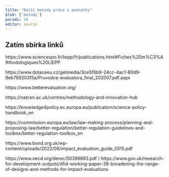 ```yaml
---
title: "Další metody práce s poznatky"
blok: ['metody']
poradi: 30
editor: source
---
```


## Zatím sbírka linků

https://www.sciencespo.fr/liepp/fr/publications.html#Fiches%20m%C3%A9thodologiques%20LIEPP

https://www.dotaceeu.cz/getmedia/3ce5f6b9-24cc-4ac1-80d9-9eb769203f5a/Pruvodce-evaluatora_final_202007.pdf.aspx

https://www.betterevaluation.org/

https://natcen.ac.uk/centres/methodology-and-innovation-hub

https://knowledge4policy.ec.europa.eu/publication/science-policy-handbook_en

https://commission.europa.eu/law/law-making-process/planning-and-proposing-law/better-regulation/better-regulation-guidelines-and-toolbox/better-regulation-toolbox_en 

https://www.bond.org.uk/wp-content/uploads/2022/08/impact_evaluation_guide_0515.pdf 

https://www.oecd.org/derec/50399683.pdf / https://www.gov.uk/research-for-development-outputs/dfid-working-paper-38-broadening-the-range-of-designs-and-methods-for-impact-evaluations

